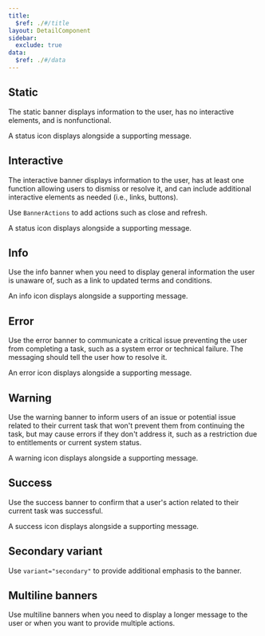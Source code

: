 ```yaml
---
title:
  $ref: ./#/title
layout: DetailComponent
sidebar:
  exclude: true
data:
  $ref: ./#/data
---
```


  <LivePreview componentName="banner" exampleName="Static" >

## Static

The static banner displays information to the user, has no interactive elements, and is nonfunctional.

A status icon displays alongside a supporting message.

  </LivePreview>

  <LivePreview componentName="banner" exampleName="Interactive" >

## Interactive

The interactive banner displays information to the user, has at least one function allowing users to dismiss or resolve it, and can include additional interactive elements as needed (i.e., links, buttons).

Use `BannerActions` to add actions such as close and refresh.

A status icon displays alongside a supporting message.

  </LivePreview>

  <LivePreview componentName="banner" exampleName="Info" >

## Info

Use the info banner when you need to display general information the user is unaware of, such as a link to updated terms and conditions.

An info icon displays alongside a supporting message.

  </LivePreview>

  <LivePreview componentName="banner" exampleName="Error" >

## Error

Use the error banner to communicate a critical issue preventing the user from completing a task, such as a system error or technical failure. The messaging should tell the user how to resolve it.

An error icon displays alongside a supporting message.

  </LivePreview>

  <LivePreview componentName="banner" exampleName="Warning" >

## Warning

Use the warning banner to inform users of an issue or potential issue related to their current task that won't prevent them from continuing the task, but may cause errors if they don't address it, such as a restriction due to entitlements or current system status.

A warning icon displays alongside a supporting message.

  </LivePreview>

  <LivePreview componentName="banner" exampleName="Success" >

## Success

Use the success banner to confirm that a user's action related to their current task was successful.

A success icon displays alongside a supporting message.

  </LivePreview>

  <LivePreview componentName="banner" exampleName="SecondaryVariant" >

## Secondary variant

Use `variant="secondary"` to provide additional emphasis to the banner.

  </LivePreview>

  <LivePreview componentName="banner" exampleName="MultilineBanners" >

## Multiline banners

Use multiline banners when you need to display a longer message to the user or when you want to provide multiple actions.

  </LivePreview>
